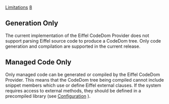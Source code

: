 [[Property:title|Limitations]]
[[Property:weight|8]]
==Generation Only==
The current implementation of the Eiffel CodeDom Provider does not support parsing Eiffel source code to produce a CodeDom tree. Only code generation and compilation are supported in the current release. 
==Managed Code Only==
Only managed code can be generated or compiled by the Eiffel CodeDom Provider. This means that the CodeDom tree being compiled cannot include snippet members which use or define Eiffel external clauses. If the system requires access to external methods, they should be defined in a precompiled library (see [[Configuration|Configuration]] ). 



